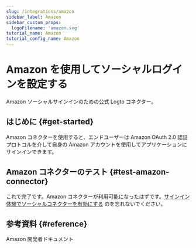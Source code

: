 ```yaml
---
slug: /integrations/amazon
sidebar_label: Amazon
sidebar_custom_props:
  logoFilename: 'amazon.svg'
tutorial_name: Amazon
tutorial_config_name: Amazon
---
```




# Amazon を使用してソーシャルログインを設定する

Amazon ソーシャルサインインのための公式 Logto コネクター。

<GuideTip />

## はじめに \{#get-started}

Amazon コネクターを使用すると、エンドユーザーは Amazon OAuth 2.0 認証プロトコルを介して自身の Amazon アカウントを使用してアプリケーションにサインインできます。

<Integration />

## Amazon コネクターのテスト \{#test-amazon-connector}

これで完了です。Amazon コネクターが利用可能になったはずです。[サインイン体験でソーシャルコネクターを有効にする](/connectors/social-connectors/#enable-social-sign-in) のを忘れないでください。

## 参考資料 \{#reference}

<Url href="https://developer.amazon.com/loginwithamazon/console/site/lwa/overview.html">
  Amazon 開発者ドキュメント
</Url>
